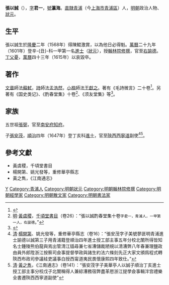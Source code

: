 {{Otheruses|other=名为张以诚的其他人物|张季思}}
{{明清人物信息框
| 姓名 = 張以誠{{collapsible list
  |titlestyle = 
  |title =签名：
  |liststyle = border-top:1px 
  | [[File:Zhang_Yicheng_signature.jpg|80px]]}}
| 原名 =
| 圖片名稱= 張以誠.jpg
| 圖片大小 = 300px
| 圖片說明 = 《松江邦彦图》之張以誠像
| 最高職務 = 右春坊右諭德
| 國家 = 大明
| 爵位 =
| 籍貫 = [[南直隸|直隸]][[青浦縣|青浦縣]]（今[[上海市|上海市]][[青浦區|青浦區]]）
| 族裔 = 漢族
| 旗籍 = 
| 字號 = 字君一，號瀛海
| 室名 = 
| 諡號 = 
| 出生日期 = [[隆慶_(明朝)|隆慶]]二年（1568年）
| 出生地點 = [[南直隸|直隸]][[青浦縣|青浦縣]]（今[[上海市|上海市]][[青浦區|青浦區]]）
| 逝世日期 = [[萬曆|萬曆]]四十三年（1615年）
| 逝世地點 = [[南直隸|直隸]][[青浦縣|青浦縣]]（今[[上海市|上海市]][[青浦區|青浦區]]）
| 墓葬 = 
| 配偶 = 
| 親屬 = [[張弼_(成化丙戌進士)|張弼]]（五世祖）、張安茂（子）
| 出身 = 
*萬曆二十九年辛丑科一甲第一名進士及第（狀元）
| 經歷 = 
| 著作 = *《毛詩微言》二十卷、《國史類記》、《酌春堂集》十卷、《須友堂集》等
}}

'''張以誠'''（{{bd|1568年||1615年|catIdx=Z張}}），[[表字|字]]'''君一'''，[[號|號]]'''瀛海'''。[[南直隸|直隸]][[青浦|青浦]]（今[[上海市|上海市]][[青浦區|青浦區]]）人，[[明朝|明朝]]政治人物、[[狀元|狀元]]。

==生平==
張以誠生於[[隆慶_(明朝)|隆慶]]二年（1568年）得陳鯤激賞，以為他日必得魁。[[萬曆|萬曆]]二十九年（1601年）登辛-{丑}-科一甲第一名[[進士|進士]]（[[狀元|狀元]]），授[[翰林院|翰林院]][[修撰|修撰]]，官至[[右諭德|右諭德]]。[[丁憂|丁父憂]]，[[萬曆|萬曆]]四十三年（1615年）以哀毀卒。

==著作==
[[文字作品|文章]]師法[[蘇軾|蘇軾]]，[[詩|詩]]師法[[孟浩然|孟浩然]]，[[小楷|小楷]]師法[[王獻之|王獻之]]。著有《毛詩微言》二十卷<ref>{{cite news|title=松江"五个半状元"|url=http://www.shtong.gov.cn/newsite/node2/node71994/node72081/node72083/node72086/userobject1ai77575.html|accessdate=2012-12-24|newspaper=上海市地方志办公室|archive-date=2016-03-26|archive-url=https://web.archive.org/web/20160326000605/http://www.shtong.gov.cn/Newsite/node2/node71994/node72081/node72083/node72086/userobject1ai77575.html|dead-url=no}}</ref>。另著有《国史类记》、《酌春堂集》十卷<ref>[[明|明]]·[[黃虞稷|黃虞稷]]，[[千頃堂書目|千頃堂書目]]（卷26）：“張以誠酌春堂集十卷<small>字君一，青浦人，一甲第一人，右諭德</small>。”</ref>、《须友堂集》等<ref>{{Cite web |url=http://www.bjdclib.com/subdb/exam/examperson/200908/t20090818_22140.html |title=張以誠 - 東城區圖書館 |access-date=2019-05-03 |archive-date=2019-05-03 |archive-url=https://web.archive.org/web/20190503172806/http://www.bjdclib.com/subdb/exam/examperson/200908/t20090818_22140.html |dead-url=no }}</ref>。

== 家族 ==
五世祖[[張弼_(成化丙戌進士)|張弼]]，官至[[南安府|南安府]][[知府|知府]]。

子[[張安茂|張安茂]]，[[順治|順治]]四年（1647年）登丁亥科[[進士|進士]]，官至[[陝西|陝西]][[西寧道|西寧道]]副使<ref>[[清|清]]·[[楊開第|楊開第]]、姚光發等，重修華亭縣志（卷16）：“張安茂字子美號蓼匪明青浦進士諭德以誠第三子用青浦籍登順治四年進士授工部主事五年分校北闈所得皆知名士鍾陵熊伯龍與焉出管清江牐尋兼七省漕儲裁陋規以清漕弊八年春兼理鹽政由員外郎陞浙江按察司僉事提督學政與諸生約法六條刻先正大家文頒爲程式轉陝西布政司參議絓吏議事白授西甯道夷民畏懷康熙四年致仕。”</ref><ref>[[清|清]]·[[黃之雋|黃之雋]]，《江南通志》（卷141）：“張安茂字子美華亭人以誠子順治丁亥進士授工部主事分校戊子北闈稱得人兼綜漕務宿弊盡革厯浙江提學僉事輯泮宫禮樂全書遷陝西西寧道副使”</ref>。

==參考文獻==
{{reflist}}
*黃虞稷，千頃堂書目
*楊開第、姚光發等，重修華亭縣志
*黃之雋，《江南通志》

{{萬曆二十九年辛丑科殿試金榜}}

{{Authority control}}

{{DEFAULTSORT:Zhang張}}
[[Category:張姓|Y]]
[[Category:青浦人|Category:青浦人]]
[[Category:明朝狀元|Category:明朝狀元]]
[[Category:明朝翰林院修撰|Category:明朝翰林院修撰]]
[[Category:明朝經學家|Category:明朝經學家]]
[[Category:明朝散文家|Category:明朝散文家]]
[[Category:明朝書法家|Category:明朝書法家]]